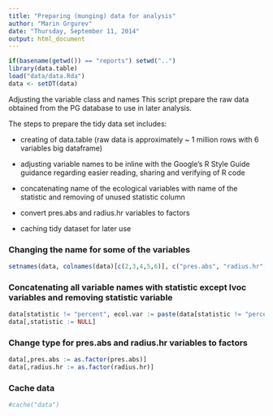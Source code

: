 ```yaml
---
title: "Preparing (munging) data for analysis"
author: "Marin Grgurev"
date: "Thursday, September 11, 2014"
output: html_document
---
```


```r
if(basename(getwd()) == "reports") setwd("..")
library(data.table)
load("data/data.Rda")
data <- setDT(data)
```
Adjusting the variable class and names
This script prepare the raw data obtained  from the PG database to use in later analysis. 

The steps to prepare the tidy data set includes:

* creating of data.table (raw data is approximately ~ 1 million rows with 6 variables big dataframe)

* adjusting variable names to be inline with the Google's R Style Guide guidance regarding easier reading, sharing and verifying of R code

* concatenating name of the ecological variables with name of the statistic and removing of unused statistic column

* convert pres.abs and radius.hr variables to factors

* caching tidy dataset for later use

### Changing the name for some of the variables
```r
setnames(data, colnames(data)[c(2,3,4,5,6)], c("pres.abs", "radius.hr", "ecol.var", "statistic", "value"))
```

### Concatenating all variable names with statistic except lvoc variables and removing statistic variable
```r
data[statistic != "percent", ecol.var := paste(data[statistic != "percent", ecol.var], "_", data[statistic != "percent", statistic], sep = "")]
data[,statistic := NULL]
```

### Change type for pres.abs and radius.hr variables to factors
```r
data[,pres.abs := as.factor(pres.abs)]
data[,radius.hr := as.factor(radius.hr)]
```

### Cache data
```r
#cache("data")
```

